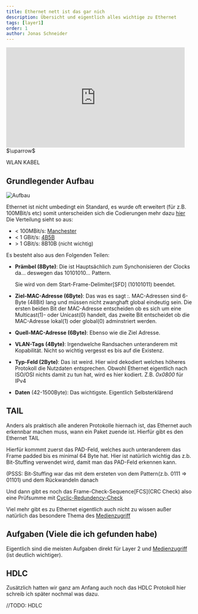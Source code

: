 ```yaml
---
title: Ethernet nett ist das gar nich
description: Übersicht und eigentlich alles wichtige zu Ethernet
tags: [layer1]
order: 1
author: Jonas Schneider
---
```


<iframe
  src="https://giphy.com/embed/5aY2MOdRZ2y8kQfIHH"
  width="480"
  height="270"
  frameBorder="0"
  className="giphy-embed"
  allowFullScreen
></iframe>
$\uparrow$

WLAN KABEL

## Grundlegender Aufbau

![Aufbau](https://upload.wikimedia.org/wikipedia/commons/thumb/a/aa/Ethernetpaket.svg/800px-Ethernetpaket.svg.png)

Ethernet ist nicht umbedingt ein Standard, es wurde oft erweitert (für z.B. 100MBit/s etc) somit unterscheiden sich die Codierungen mehr dazu [hier](/syscom/teachings/machester-werwillnachmanchaster)
Die Verteilung sieht so aus:

- < 100MBit/s: [Manchester](/syscom/teachings/machester-werwillnachmanchaster##Manchaster)
- < 1 GBit/s: [4B5B](/syscom/teachings/machester-werwillnachmanchaster##4B5B)
- \> 1 GBit/s: 8B10B (nicht wichtig)

Es besteht also aus den Folgenden Teilen:

- **Prämbel (8Byte)**:
  Die ist Hauptsächlich zum Synchonisieren der Clocks da... deswegen das 10101010... Pattern.

  Sie wird von dem Start-Frame-Delimiter[SFD] (10101011) beendet.

- **Ziel-MAC-Adresse (6Byte)**:
  Das was es sagt :\. MAC-Adressen sind 6-Byte (48Bit) lang und müssen nicht zwanghaft global eindeutig sein. Die ersten beiden Bit der MAC-Adresse entscheiden
  ob es sich um eine Multicast(1)- oder Unicast(0) handelt, das zweite Bit entscheidet ob die MAC-Adresse lokal(1) oder global(0) adminstriert werden.

- **Quell-MAC-Adresse (6Byte)**:
  Ebenso wie die Ziel Adresse.

- **VLAN-Tags (4Byte)**:
  Irgendwelche Randsachen unteranderem mit Kopabilität. Nicht so wichtig vergesst es bis auf die Existenz.

- **Typ-Feld (2Byte)**:
  Das ist weird. Hier wird dekodiert welches höheres Protokoll die Nutzdaten entsprechen. Obwohl Ethernet eigentlich nach ISO/OSI nichts damit zu tun hat, wird es hier kodiert. Z.B. _0x0800_ für IPv4

- **Daten** (42-1500Byte):
  Das wichtigste. Eigentlich Selbsterklärend

## **TAIL**

Anders als praktisch alle anderen Protokolle hiernach ist, das Ethernet auch erkennbar machen muss, wann ein Paket zuende ist. Hierfür gibt es den Ethernet TAIL

Hierfür kommmt zuerst das PAD-Feld, welches auch unteranderem das Frame padded bis es minimal 64 Byte hat. Hier ist natürlich wichtig das z.b. Bit-Stuffing verwendet wird, damit man das PAD-Feld erkennen kann.

<p className="small">
  (PSSS: Bit-Stuffing war das mit dem ersteten von dem Pattern(z.b. 0111 =>
  01101) und dem Rückwandeln danach
</p>

Und dann gibt es noch das Frame-Check-Sequence[FCS](CRC Check) also eine Prüfsumme mit [Cyclic-Redundency-Check](https://de.wikipedia.org/wiki/Zyklische_Redundanzpr%C3%BCfung)

Viel mehr gibt es zu Ethernet eigentlich auch nicht zu wissen außer natürlich das besondere Thema des [Medienzugriff](/syscom/studium/teachings/halt-haltmaldeinefressebitte)

## Aufgaben (Viele die ich gefunden habe)

Eigentlich sind die meisten Aufgaben direkt für Layer 2 und [Medienzugriff](/syscom/studium/teachings/halt-haltmaldeinefressebitte#Aufgaben) (ist deutlich wichtiger).

## HDLC

Zusätzlich hatten wir ganz am Anfang auch noch das HDLC Protokoll hier schreib ich später nochmal was dazu.

//TODO: HDLC
